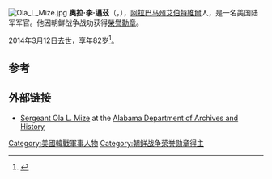 [[File:Ola_L_Mize.jpg|thumb]]
'''奧拉·李·邁茲'''（{{lang-en|Ola Lee Mize}}，{{bd|1931年|8月28日|2014年|3月12日|catIdx=Mize}}），[[阿拉巴马州|阿拉巴马州]][[艾伯特維爾_(阿拉巴馬州)|艾伯特維爾]]人，是一名美国陆军军官。他因朝鲜战争战功获得[[榮譽勳章|榮譽勳章]]。

2014年3月12日去世，享年82岁<ref>{{Cite web|url=http://www.gadsdentimes.com/article/20140312/NEWS/140319947/-1/SPORTS02?Title=Medal-of-Honor-recipient-Ola-Lee-Mize-dies-at-82|title=Medal of Honor recipient Ola Lee Mize dies at 82|date=March 12, 2014|accessdate=March 12, 2014|publisher=''[[The_Gadsden_Times|The Gadsden Times]]''|archive-date=2014-03-13|archive-url=https://web.archive.org/web/20140313003607/http://www.gadsdentimes.com/article/20140312/NEWS/140319947/-1/SPORTS02?Title=Medal-of-Honor-recipient-Ola-Lee-Mize-dies-at-82|dead-url=no}}</ref>。

==参考==
{{Reflist}}

==外部链接==
*[http://www.archives.alabama.gov/tours/korea/mize.html Sergeant Ola L. Mize] {{Wayback|url=http://www.archives.alabama.gov/tours/korea/mize.html |date=20170725145223 }} at the [http://www.archives.alabama.gov/ Alabama Department of Archives and History] {{Wayback|url=http://www.archives.alabama.gov/ |date=20210302003524 }}

{{DEFAULTSORT:Mize, Ola L.}}

[[Category:美國韓戰軍事人物|Category:美國韓戰軍事人物]]
[[Category:朝鲜战争荣誉勋章得主|Category:朝鲜战争荣誉勋章得主]]